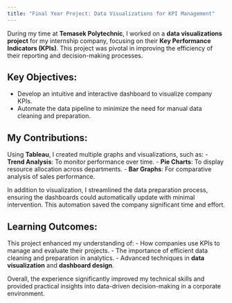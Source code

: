 ```yaml
---
title: "Final Year Project: Data Visualizations for KPI Management"
---
```


During my time at **Temasek Polytechnic**, I worked on a **data visualizations project** for my internship company, focusing on their **Key Performance Indicators (KPIs)**. This project was pivotal in improving the efficiency of their reporting and decision-making processes.

## Key Objectives:
- Develop an intuitive and interactive dashboard to visualize company KPIs.
- Automate the data pipeline to minimize the need for manual data cleaning and preparation.

## My Contributions:
Using **Tableau**, I created multiple graphs and visualizations, such as:
- **Trend Analysis**: To monitor performance over time.
- **Pie Charts**: To display resource allocation across departments.
- **Bar Graphs**: For comparative analysis of sales performance.

In addition to visualization, I streamlined the data preparation process, ensuring the dashboards could automatically update with minimal intervention. This automation saved the company significant time and effort.

## Learning Outcomes:
This project enhanced my understanding of:
- How companies use KPIs to manage and evaluate their projects.
- The importance of efficient data cleaning and preparation in analytics.
- Advanced techniques in **data visualization** and **dashboard design**.

Overall, the experience significantly improved my technical skills and provided practical insights into data-driven decision-making in a corporate environment.
